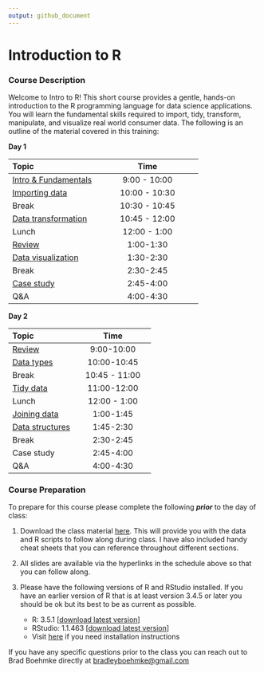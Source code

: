 ```yaml
---
output: github_document
---
```


# Introduction to R

### Course Description

Welcome to Intro to R!  This short course provides a gentle, hands-on introduction to the R programming language for data science applications. You will learn the fundamental skills required to import, tidy, transform, manipulate, and visualize real world consumer data. The following is an outline of the material covered in this training:

__Day 1__
  
| Topic | Time |
|:------|:------:|
| [Intro & Fundamentals](https://uc-r.github.io/Intro-R/day-1a-intro.html) | 9:00 - 10:00 |
| [Importing data](https://uc-r.github.io/Intro-R/day-1b-import.html) | 10:00 - 10:30 |
| Break | 10:30 - 10:45 |
| [Data transformation](https://uc-r.github.io/Intro-R/day-1c-transform.html) | 10:45 - 12:00 |
| Lunch | 12:00 - 1:00 |
| [Review](https://uc-r.github.io/Intro-R/day-1d-review.html) | 1:00-1:30 |
| [Data visualization](https://uc-r.github.io/Intro-R/day-1e-visualization.html) | 1:30-2:30 |
| Break | 2:30-2:45 |
| [Case study](https://uc-r.github.io/Intro-R/day-1f-case-study.html) | 2:45-4:00 |
| Q&A | 4:00-4:30 |

__Day 2__
 
| Topic | Time |
|:------|:------:|
| [Review](https://uc-r.github.io/Intro-R/day-2a-intro.html) | 9:00-10:00 |
| [Data types](https://uc-r.github.io/Intro-R/day-2b-data-types.html) | 10:00-10:45 |
| Break | 10:45 - 11:00 |
| [Tidy data](https://uc-r.github.io/Intro-R/day-2c-tidy.html) | 11:00-12:00 |
| Lunch | 12:00 - 1:00 |
| [Joining data](https://uc-r.github.io/Intro-R/day-2d-joins.html) | 1:00-1:45 |
| [Data structures](https://uc-r.github.io/Intro-R/day-2e-data-structures.html) | 1:45-2:30 |
| Break | 2:30-2:45 |
| Case study | 2:45-4:00 |
| Q&A | 4:00-4:30 |

### Course Preparation

To prepare for this course please complete the following ___prior___ to the day of class:

1. Download the class material [here](https://www.dropbox.com/sh/atlmrrqnxadlv2b/AACmHEKViL-eFeH9itgc5E9oa?dl=1). This will provide you with the data and R scripts to follow along during class.  I have also included handy cheat sheets that you can reference throughout different sections.

2. All slides are available via the hyperlinks in the schedule above so that you can follow along.

3. Please have the following versions of R and RStudio installed.  If you have an earlier version of R that is at least version 3.4.5 or later you should be ok but its best to be as current as possible.
    - R:  3.5.1 [[download latest version](https://cran.r-project.org/)]
    - RStudio: 1.1.463 [[download latest version](https://www.rstudio.com/products/rstudio/download/#download)]
    - Visit [here](http://uc-r.github.io/basics#installation) if you need installation instructions


If you have any specific questions prior to the class you can reach out to Brad Boehmke directly at [bradleyboehmke@gmail.com](mailto:bradleyboehmke@gmail.com)

